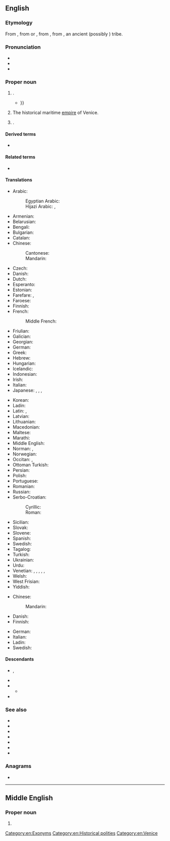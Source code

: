 ==English==
{{wikipedia}}

===Etymology===
From {{inh|en|enm|Venyse}}, from {{der|en|fro|Venise}} or {{der|en|roa-oit|-}}, from {{der|en|ML.|Venetia}}, from {{der|en|la|Veneti}}, an ancient (possibly {{uder|en|xil|-}}) tribe.

===Pronunciation===
* {{IPA|en|/ˈvɛnɪs/}}
* {{audio|en|LL-Q1860 (eng)-Vealhurl-Venice.wav|Audio (UK)}}
* {{rhymes|en|ɛnɪs|s=2}}

===Proper noun===
{{en-proper noun|s}}

# {{place|en|maritime city/and/associated province|r/Veneto|c/Italy}}.
#* {{quote-text|en|year=2010|author=Graham Holderness|title=Shakespeare and Venice|page=141|isbn=0754666069|passage=As I indicated at the outset, for us Shakespeare's Venetian plays lie between the early modern republic described in Chapter 2, and all the subsequent '''Venices''' of our experience, education and imagination, {{...}}}}
# The historical maritime [[empire]] of Venice.
# {{place|en|neighborhood|city/Los Angeles|s/California}}.

====Derived terms====
* {{l|en|Most Serene Republic of Venice}}

====Related terms====
* {{l|en|Venetian}}

====Translations====
{{trans-top|city and province in Italy}}
* Arabic: {{t|ar|اَلْبُنْدُقِيَّة|f}}
*: Egyptian Arabic: {{t|arz|فينيسيا|f|tr=vinesya}}
*: Hijazi Arabic: {{t|acw|البندقية|f|tr=al-bundugiyya}}, {{t|acw|ڤنيسيا|f|tr=vinīsya}}
* Armenian: {{t|hy|Վենետիկ}}
* Belarusian: {{t|be|Вене́цыя|f}}
* Bengali: {{t|bn|বন্দুকিয়া}}
* Bulgarian: {{t|bg|Вене́ция|f}}
* Catalan: {{t|ca|Venècia|f}}
* Chinese:
*: Cantonese: {{t|yue|威尼斯|tr=wai1 nei4 si1|sc=Hani}}
*: Mandarin: {{t+|cmn|威尼斯|tr=Wēinísī|sc=Hani}}
* Czech: {{t+|cs|Benátky|f-p}}
* Danish: {{t+|da|Venedig}}
* Dutch: {{t+|nl|Venetië|n}}
* Esperanto: {{t|eo|Venecio}}
* Estonian: {{t+|et|Veneetsia}}
* Farefare: {{t|gur|Venetia}} {{qualifier|Italian city}}, {{t|gur|Vɛnɩsɩ}} {{qualifier|Californian city}}
* Faroese: {{t|fo|Venesia}}
* Finnish: {{t+|fi|Venetsia}}
* French: {{t+|fr|Venise|f}}
*: Middle French: {{t|frm|Venisse}}
* Friulian: {{t|fur|Vignesie|f}}
* Galician: {{t+|gl|Venecia}}
* Georgian: {{t|ka|ვენეცია|sc=Geor}}
* German: {{t+|de|Venedig|n}}
* Greek: {{t+|el|Βενετία|f}}
* Hebrew: {{t|he|ונציה|f|tr=Venetsia}}
* Hungarian: {{t+|hu|Velence}}
* Icelandic: {{t|is|Feneyjar|f-p}}
* Indonesian: {{t|id|Venesia}}
* Irish: {{t|ga|Veinéis|f}}
* Italian: {{t+|it|Venezia|f}}
* Japanese: {{t|ja|ベネチア|tr=Benechia}}, {{t|ja|ヴェネツィア|tr=Venetsia}}, {{t|ja|ベニス|tr=Benisu}}, {{t|ja|ヴェニス|tr=Venisu}}
{{trans-mid}}
* Korean: {{t|ko|^베니스}}
* Ladin: {{t|lld|Unieja|f}}
* Latin: {{t+|la|Venetiae|f-p}}, {{t+|la|Venetia|f}}
* Latvian: {{t|lv|Venēcija|f}}
* Lithuanian: {{t|lt|Venecija|f}}
* Macedonian: {{t|mk|Вене́ција|f}}
* Maltese: {{t|mt|Venezja}}
* Marathi: {{t|mr|व्हेनीस|m|n}}
* Middle English: {{t|enm|Venyse}}
* Norman: {{t|nrf|Venise|f}}, {{t|nrf|V'nise|f}}
* Norwegian: {{t|no|Venezia}}
* Occitan: {{t|oc|Venècia|f}}, {{t|oc|Venèsia|f}}
* Ottoman Turkish: {{t|ota|وندیك|tr=Venedik}}
* Persian: {{t+|fa|ونیز|tr=veniz}}
* Polish: {{t+|pl|Wenecja|f}}
* Portuguese: {{t+|pt|Veneza|f}}
* Romanian: {{t|ro|Veneția|f}}
* Russian: {{t+|ru|Вене́ция|f}}
* Serbo-Croatian:
*: Cyrillic: {{t|sh|Венеција|f|sc=Cyrl}}
*: Roman: {{t+|sh|Venecija|f}}
* Sicilian: {{t|scn|Vinezzia|f}}
* Slovak: {{t|sk|Benátky|f-p}}
* Slovene: {{t+|sl|Benétke|f-p}}
* Spanish: {{t+|es|Venecia|f}}
* Swedish: {{t+|sv|Venedig}}
* Tagalog: {{t|tl|Benesya}}
* Turkish: {{t+|tr|Venedik}}
* Ukrainian: {{t|uk|Вене́ція|f}}
* Urdu: {{t|ur|وینس|tr=veenis|m}}
* Venetian: {{t|vec|Venesia|f}}, {{t|vec|Venexia|f}}, {{t+|vec|Venèsia|f}}, {{t|vec|Venèxia|f}}, {{t|vec|Venezsia|f}}, {{t|vec|Venèzsia|f}}
* Welsh: {{t|cy|Fenis|f}}
* West Frisian: {{t|fy|Feneesje|n}}
* Yiddish: {{t|yi|ווענעציע|f}}
{{trans-bottom}}

{{trans-top|empire}}
* Chinese:
*: Mandarin: {{t-needed|cmn}}
* Danish: {{t+|da|Venedig}}
* Finnish: {{t+|fi|Venetsia}}
{{trans-mid}}
* German: {{t+|de|Venedig|n}}
* Italian: {{t+|it|Venezia|f}}
* Ladin: {{t|lld|Unieja|f}}
* Swedish: {{t+|sv|Venedig}}
{{trans-bottom}}

====Descendants====
* {{desc|bor=1|ja|ベニス|tr=Benisu}}, {{ja-r|ヴェニス|caps=y}}
* {{desc|bor=1|ko|^베니스}}
* {{desc|bor=1|cmn|威尼斯|tr=Wēinísī}}
** {{desc|bor=1|yue|威尼斯|tr=wai1 nei4 si1}}
* {{desc|bor=1|cy|Fenis}}

===See also===
* {{l|en|Venezia}}
* {{l|en|Cannaregio}}
* {{l|en|Castello}}
* {{l|en|Dorsoduro}}
* {{l|en|San Marco}}
* {{l|en|San Polo}}
* {{l|en|Santa Croce}}

===Anagrams===
* {{anagrams|en|a=ceeinv|evince}}

[[Category:en:Exonyms]]
[[Category:en:Historical polities]]
[[Category:en:Venice]]

----

==Middle English==

===Proper noun===
{{head|enm|proper noun}}

# {{alternative form of|enm|Venyse}}